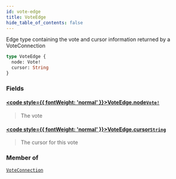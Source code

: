 ```yaml
---
id: vote-edge
title: VoteEdge
hide_table_of_contents: false
---
```








Edge type containing the vote and cursor information returned by a VoteConnection

```graphql
type VoteEdge {
  node: Vote!
  cursor: String
}
```


### Fields

#### [<code style={{ fontWeight: 'normal' }}>VoteEdge.<b>node</b></code>](#)<Bullet />[`Vote!`](/mainnet/api/graphql/objects/vote) <Badge class="secondary" text="non-null"/> <Badge class="secondary" text="object"/>
> The vote
> 

#### [<code style={{ fontWeight: 'normal' }}>VoteEdge.<b>cursor</b></code>](#)<Bullet />[`String`](/mainnet/api/graphql/scalars/string) <Badge class="secondary" text="scalar"/>
> The cursor for this vote
> 



### Member of

[`VoteConnection`](/mainnet/api/graphql/objects/vote-connection)  <Badge class="secondary" text="object"/>



